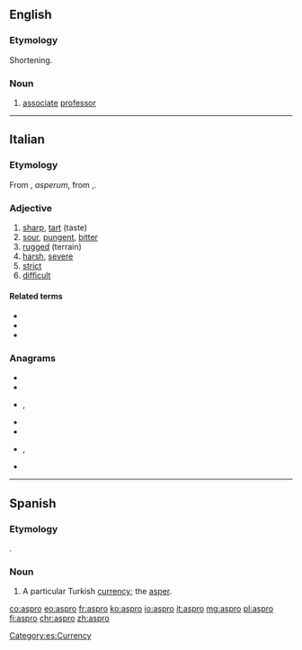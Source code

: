 ==English==

===Etymology===
Shortening.

===Noun===
{{en-noun}}

# {{lb|en|Australian|informal}} [[associate]] [[professor]]

----

==Italian==

===Etymology===
From {{etyl|la|it}} {{m|la|asper}}, ''asperum'', from {{etyl|grc|it}} {{m|grc|ἄσπρον}},.

===Adjective===
{{it-adj|aspr}}

# [[sharp]], [[tart]] (taste)
# [[sour]], [[pungent]], [[bitter]]
# [[rugged]] (terrain)
# [[harsh]], [[severe]]
# [[strict]]
# [[difficult]]

====Related terms====
* {{l|it|asperrimo}}
* {{l|it|asprezza}}
* {{l|it|asprigno}}

===Anagrams===
* {{l|it|parso}}
* {{l|it|prosa}}
* {{l|it|raspo}}, {{l|it|raspò}}
* {{l|it|saprò}}
* {{l|it|sopra}}
* {{l|it|sparo}}, {{l|it|sparò}}
* {{l|it|spora}}

----

==Spanish==

===Etymology===
{{etyl|grc|es}} {{m|el|ἄσπρον}}.

===Noun===
{{es-noun|m}}

# A particular Turkish [[currency]]; the [[asper]].

[[Category:es:Currency]]

[[co:aspro]]
[[eo:aspro]]
[[fr:aspro]]
[[ko:aspro]]
[[io:aspro]]
[[it:aspro]]
[[mg:aspro]]
[[pl:aspro]]
[[fi:aspro]]
[[chr:aspro]]
[[zh:aspro]]